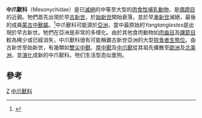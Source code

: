 {{Automatic taxobox
| taxon = Mesonychidae
| authority = 
| fossil_range = 早[[古新世|古新世]]至早[[漸新世|漸新世]]
| image = Mesonyx.jpg
| image_caption = [[中爪獸|中爪獸]]
| subdivision_ranks = [[屬|屬]]
| subdivision = 
* [[中爪獸屬|中爪獸屬]] ''Mesonyx''
* [[中國中獸屬|中國中獸屬]] ''Sinonyx''
* [[江西中獸屬|江西中獸屬]] ''Jiangxia''
* [[小掠中兽属|小掠中兽属]] ''Hessolestes''
* [[阎汤掠中兽属|阎汤掠中兽属]] ''Yangtanglestes''
* [[湖口獸屬|湖口獸屬]] ''Hukoutherium''
* [[厚中獸屬|厚中獸屬]] ''Pachyaena''
* [[強中獸屬|強中獸屬]] ''Harpagolestes''
* [[蜥颌中兽属|蜥颌中兽属]] ''Ankalagon''
* [[雙尖中獸屬|雙尖中獸屬]] ''Dissacus''
* [[蒙古爪中獸屬|蒙古爪中獸屬]] ''Mongolonyx''
* [[桂中獸屬|桂中獸屬]] ''Guilestes''
* [[蒙古中獸屬|蒙古中獸屬]] ''Mongolestes''
* [[武中兽属|武中兽属]] ''Synoplotherium''
}}
'''中爪獸科'''（Mesonychidae）是已[[滅絕|滅絕]]的中等至大型的[[肉食性|肉食性]][[哺乳動物|哺乳動物]]，是[[偶蹄目|偶蹄目]]的近親。牠們首先出現於早[[古新世|古新世]]，於[[始新世|始新世]]開始衰落，並於早[[漸新世|漸新世]]滅絕，最後的成員[[蒙古中獸屬|蒙古中獸屬]]。<ref name=Jin05>{{cite journal en|author=Jin, X. |year=2005 |title=Mesonychids from Lushi Basin, Henan Province, China |journal=Vertebrata PalAsiatica |volume=43 |issue=2 |pages=151-164 |url=http://www.ivpp.ac.cn/pdf/magazine308.pdf |deadurl=yes |archiveurl=https://web.archive.org/web/20130708163114/http://www.ivpp.ac.cn/pdf/magazine308.pdf |archivedate=2013-07-08 }}</ref>中爪獸科可能源於[[亞洲|亞洲]]，當中最原始的''Yangtanglestes''是出現於早古新世。牠們在亞洲是非常的多樣化。由於其他食肉動物如[[肉齒目|肉齒目]]及[[踝節目|踝節目]]較為稀少或已經消失，中爪獸科很有可能稱霸古新世亞洲的大型[[掠食者|掠食者]][[生態位|生態位]]。由古新世至始新世，有幾類如[[雙尖中獸|雙尖中獸]]、[[厚中獸|厚中獸]]及[[中爪獸|中爪獸]]從其祖先擴散至[[歐洲|歐洲]]及[[北美洲|北美洲]]，並[[演化|演化]]成新的中爪獸科。牠们生活型态似巤狗。

==參考==
{{reflist}}
{{中爪獸目}}
{{Taxonbar|from=Q1059842}}

[[Category:中爪獸目|Z]]
[[Category:中爪獸科|]]
